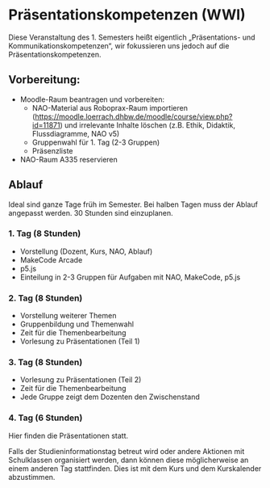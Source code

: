 
# Präsentationskompetenzen (WWI)

Diese Veranstaltung des 1. Semesters heißt eigentlich „Präsentations- und Kommunikationskompetenzen“, wir 
fokussieren uns jedoch auf die Präsentationskompetenzen. 

## Vorbereitung:

- Moodle-Raum beantragen und vorbereiten:
  - NAO-Material aus Roboprax-Raum importieren (https://moodle.loerrach.dhbw.de/moodle/course/view.php?id=11871) und irrelevante Inhalte löschen (z.B. Ethik, Didaktik, Flussdiagramme, NAO v5)
  - Gruppenwahl für 1. Tag (2-3 Gruppen)
  - Präsenzliste
- NAO-Raum A335 reservieren

## Ablauf 

Ideal sind ganze Tage früh im Semester. Bei halben Tagen
muss der Ablauf angepasst werden. 30 Stunden sind einzuplanen.

### 1. Tag (8 Stunden)

- Vorstellung (Dozent, Kurs, NAO, Ablauf)
- MakeCode Arcade
- p5.js
- Einteilung in 2-3 Gruppen für Aufgaben mit NAO, MakeCode, p5.js

### 2. Tag (8 Stunden)

- Vorstellung weiterer Themen
- Gruppenbildung und Themenwahl
- Zeit für die Themenbearbeitung
- Vorlesung zu Präsentationen (Teil 1)

### 3. Tag (8 Stunden)

- Vorlesung zu Präsentationen (Teil 2)
- Zeit für die Themenbearbeitung
- Jede Gruppe zeigt dem Dozenten den Zwischenstand

### 4. Tag (6 Stunden)

Hier finden die Präsentationen statt.

<Callout>
Falls der Studieninformationstag betreut wird oder andere Aktionen 
mit Schulklassen organisiert werden, dann können diese möglicherweise
an einem anderen Tag stattfinden. Dies ist mit dem Kurs und dem
Kurskalender abzustimmen.
</Callout>